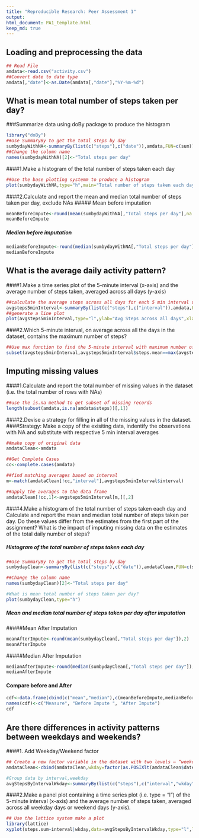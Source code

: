 ```yaml
---
title: "Reproducible Research: Peer Assessment 1"
output: 
html_document: PA1_template.html
keep_md: true
---
```



## Loading and preprocessing the data
```r
## Read File
amdata<-read.csv("activity.csv")
##Convert date to date type
amdata[,"date"]<-as.Date(amdata[,"date"],"%Y-%m-%d")
```

## What is mean total number of steps taken per day?
###Summarize data using doBy package to produce the histogram
```r
library("doBy")
##Use SummaryBy to get the total steps by day
sumbydayWithNA<-summaryBy(list(c("steps"),c("date")),amdata,FUN=c(sum))
##Change the column name
names(sumbydayWithNA)[2]<-"Total steps per day"
```

####1.Make a histogram of the total number of steps taken each day
```r
##Use the base plotting systemm to produce a histogram
plot(sumbydayWithNA,type="h",main="Total number of steps taken each day")
```


####2.Calculate and report the mean and median total number of steps taken per day, exclude NAs
##### Mean before imputation
```r
meanBeforeImpute<-round(mean(sumbydayWithNA[,"Total steps per day"],na.rm=T),2)
meanBeforeImpute
````
##### Median before imputation
```r
medianBeforeImpute<-round(median(sumbydayWithNA[,"Total steps per day"],na.rm=T),2)
medianBeforeImpute
```


## What is the average daily activity pattern?
####1.Make a time series plot of the 5-minute interval (x-axis) and the average number of steps taken, averaged across all days (y-axis)

```r
##calculate the average steps across all days for each 5 min interval using the summaryBy functuion in doBy package
avgsteps5minInterval<-summaryBy(list(c("steps"),c("interval")),amdata,FUN=c(mean),na.rm=T)
##generate a line plot
plot(avgsteps5minInterval,type="l",ylab="Avg Steps across all days",xlab="5 min interval", main="Avg steps(across all days) per 5 min interval")
```

####2.Which 5-minute interval, on average across all the days in the dataset, contains the maximum number of steps?
```r
##Use max function to find the 5-minute interval with maximum number of steps
subset(avgsteps5minInterval,avgsteps5minInterval$steps.mean==max(avgsteps5minInterval[,2]))[,"interval"]

```

## Imputing missing values
####1.Calculate and report the total number of missing values in the dataset (i.e. the total number of rows with NAs)
```r
##use the is.na method to get subset of missing records
length(subset(amdata,is.na(amdata$steps))[,1])

```

####2.Devise a strategy for filling in all of the missing values in the dataset.
####Strategy: Make a copy of the exisiting data, indentify the observations with NA and substitute with respective 5 min interval averages
```r
##make copy of original data
amdataClean<-amdata

##Get Complete Cases
cc<-complete.cases(amdata)

##find matching averages based on interval
m<-match(amdataClean[!cc,"interval"],avgsteps5minInterval$interval)

##apply the averages to the data frame
amdataClean[!cc,1]<-avgsteps5minInterval[m,][,2]
```



####4.Make a histogram of the total number of steps taken each day and Calculate and report the mean and median total number of steps taken per day. Do these values differ from the estimates from the first part of the assignment? What is the impact of imputing missing data on the estimates of the total daily number of steps?

##### Histogram of the total number of steps taken each day
```r
##Use SummaryBy to get the total steps by day
sumbydayClean<-summaryBy(list(c("steps"),c("date")),amdataClean,FUN=c(sum))

##Change the column name
names(sumbydayClean)[2]<-"Total steps per day"

#What is mean total number of steps taken per day?
plot(sumbydayClean,type="h")
```


#####  Mean and median total number of steps taken per day after imputation
#####Mean After Imputation
```r
meanAfterImpute<-round(mean(sumbydayClean[,"Total steps per day"]),2)
meanAfterImpute
```

#####Median After Imputation
```r
medianAfterImpute<-round(median(sumbydayClean[,"Total steps per day"]),2)
medianAfterImpute
```

#### Compare before and After
```r
cdf<-data.frame(cbind(c("mean","median"),c(meanBeforeImpute,medianBeforeImpute),c(meanAfterImpute,medianAfterImpute)))
names(cdf)<-c("Measure", "Before Impute ", "After Impute")
cdf
```

## Are there differences in activity patterns between weekdays and weekends?

####1. Add Weekday/Weekend factor
```r
## Create a new factor variable in the dataset with two levels – “weekday” and “weekend” indicating whether a given date is a weekday or weekend day.
amdataClean<-cbind(amdataClean,wkday=factor(as.POSIXlt(amdataClean$date)$wday %in% c(0,6),levels = c(TRUE,FALSE),labels=c("weekend","weekday")))

#Group data by interval,weekday
avgStepsByIntervalWkday<-summaryBy(list(c("steps"),c("interval","wkday")),amdataClean,FUN=c(sum))

```


####2.Make a panel plot containing a time series plot (i.e. type = "l") of the 5-minute interval (x-axis) and the average number of steps taken, averaged across all weekday days or weekend days (y-axis).
```r
## Use the lattice system make a plot
library(lattice)
xyplot(steps.sum~interval|wkday,data=avgStepsByIntervalWkday,type="l",layout=c(1,2),xlab="interval",ylab="average steps")

```